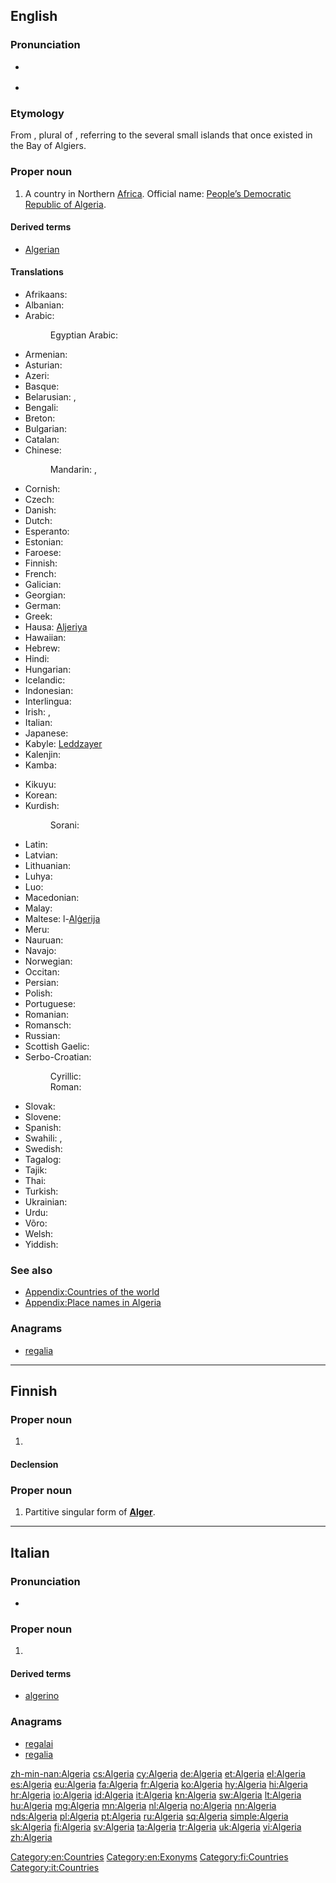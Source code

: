 ==English==
{{wikipedia}}

===Pronunciation===
* {{a|RP}} {{IPA|/ælˈdʒɪəriə/}}
* {{audio|En-us-Algeria.ogg|Audio (US)}}

===Etymology===
From {{etyl|ar}} {{term|الجزائر|tr=al-jazā’ir||the islands|lang=ar}}, plural of {{term|جزيرة|tr=jazīra||island|lang=ar}}, referring to the several small islands that once existed in the Bay of Algiers.

===Proper noun===
{{en-proper noun}}

# A country in Northern [[Africa]]. Official name: [[People’s Democratic Republic of Algeria]].

====Derived terms====
* [[Algerian]]

====Translations====
{{trans-top|country}}
* Afrikaans: {{t-|af|Algerië}}
* Albanian: {{t+|sq|Algjeria}}
* Arabic: {{t-|ar|الجزائر|p|tr=al-jazāʾir}}
*: Egyptian Arabic: {{tø|arz|الجزاير|f|tr=e'gazayer|sc=Arab}}
* Armenian: {{t-|hy|Ալժիր|tr=Alžir}}
* Asturian: {{t+|ast|Arxelia|f}}
* Azeri: {{t+|az|Əlcəzair}}
* Basque: {{t-|eu|Aljeria}}
* Belarusian: {{t-|be|Алжыр|m|tr=Alžýr}}, {{t-|be|Альжыр|m|tr=Al'žýr}} {{qualifier|Taraškevica orthography}}
* Bengali: {{t-|bn|আলজেরিয়া}}
* Breton: {{t-|br|Aljeria}}
* Bulgarian: {{t-|bg|Алжир|m|tr=Alžír}}
* Catalan: {{t+|ca|Algèria|f}}
* Chinese:
*: Mandarin: {{t-|cmn|阿爾及利亞|sc=Hani}},  {{t-|cmn|阿尔及利亚|tr=Ā'ěrjílìyà|sc=Hani}}
* Cornish: {{t-|kw|Aljeri}}
* Czech: {{t+|cs|Alžírsko|n}}
* Danish: {{t-|da|Algeriet}}
* Dutch: {{t+|nl|Algerije}}
* Esperanto: {{t-|eo|Alĝerio}}
* Estonian: {{t+|et|Alžeeria}}
* Faroese: {{t-|fo|Algeria|n}}
* Finnish: {{t+|fi|Algeria}}
* French: {{t+|fr|Algérie|f}}
* Galician: {{t+|gl|Alxeria|f}}
* Georgian: {{t-|ka|ალჟირი|sc=Geor}}
* German: {{t+|de|Algerien|n}}
* Greek: {{t+|el|Αλγερία|f|tr=Algería}}
* Hausa: [[Aljeriya]]
* Hawaiian: {{tø|haw|'Alekelia|alt=ʻAlekelia}}
* Hebrew: {{t-|he|אלג׳יריה|f|tr=Aljiriya}}
* Hindi: {{t+|hi|अल्जीरिया|tr=Aljīriyā}}
* Hungarian: {{t+|hu|Algéria}}
* Icelandic: {{t+|is|Alsír}}
* Indonesian: {{t-|id|Aljazair}}
* Interlingua: {{t-|ia|Algeria}}
* Irish: {{t-|ga|Ailgéir|f|alt=An Ailgéir}}, {{t-|ga|Daon-Phoblacht Dhaonlathach na hAilgéire|f}}
* Italian: {{t+|it|Algeria|f}}
* Japanese: {{t+|ja|アルジェリア|tr=Arujeria}}
* Kabyle: [[Leddzayer]]
* Kalenjin: {{tø|kln|Aljeria}}
* Kamba: {{tø|kam|Aljeria}}
{{trans-mid}}
* Kikuyu: {{tø|ki|Aljeria}}
* Korean: {{t+|ko|알제리|tr=Aljeri|sc=Hang}}
* Kurdish:
*: Sorani: {{t|ku|جه‌زایر|sc=ku-Arab}}
* Latin: {{t-|la|Algerium}}
* Latvian: {{t-|lv|Alžīrija}}
* Lithuanian: {{t+|lt|Alžyras}}
* Luhya: {{tø|luy|Aljeria}}
* Luo: {{tø|luo|Aljeria}}
* Macedonian: {{t+|mk|Алжир|m|tr=Álžir}}
* Malay: {{t-|ms|Algeria}}
* Maltese: l-[[Alġerija]]
* Meru: {{tø|mer|Aljeria}}
* Nauruan: {{t-|na|Algeria}}
* Navajo: {{tø|nv|Aljííya}}
* Norwegian: {{t+|no|Algerie}}
* Occitan: {{t+|oc|Argeria|f}}
* Persian: {{t+|fa|الجزایر|tr=Aljazâyer}}
* Polish: {{t+|pl|Algieria|f}}
* Portuguese: {{t+|pt|Argélia|f}}
* Romanian: {{t-|ro|Algeria|f}}
* Romansch: {{t-|rm|Algeria}}
* Russian: {{t+|ru|Алжир|m|tr=Alžír}}
* Scottish Gaelic: {{t-|gd|Algeria}}
* Serbo-Croatian:
*: Cyrillic: {{t-|sh|Алжир|m}}
*: Roman: {{t-|sh|Alžir|m}}
* Slovak: {{t-|sk|Alžírsko}}
* Slovene: {{t+|sl|Alžirija|alt=Alžírija|f}}
* Spanish: {{t+|es|Argelia|f}}
* Swahili: {{t+|sw|Aljeria}}, {{t-|sw|Ualjeri}}
* Swedish: {{t+|sv|Algeriet}}
* Tagalog: {{t-|tl|Algeria}}
* Tajik: {{t-|tg|Алҷазоир|tr=Aljazoir|sc=Cyrl}}
* Thai: {{t-|th|ประเทศแอลจีเรีย|tr=pràthàèt aenjiria}}
* Turkish: {{t+|tr|Cezayir}}
* Ukrainian: {{t+|uk|Алжир|m|tr=Alžýr}}
* Urdu: {{t-|ur|الجزائر|tr=Aljazâ’ir}}
* Võro: {{tø|vro|Alžeeriä}}
* Welsh: {{t+|cy|Algeria}}
* Yiddish: {{t-|yi|אַלזשיר|tr=Alzhir|sc=Hebr}}
{{trans-bottom}}

===See also===
* [[Appendix:Countries of the world]]
* [[Appendix:Place names in Algeria]]

===Anagrams===
* [[regalia#English|regalia]]

[[Category:en:Countries]]
[[Category:en:Exonyms]]

----

==Finnish==
{{wikipedia|lang=fi}}

===Proper noun===
{{fi-proper noun}}

# {{l|en|Algeria}}

====Declension====
{{fi-decl-kulkija|Algeri|nopl=1}}

===Proper noun===
{{head|fi|proper noun form}}

# Partitive singular form of '''[[Alger#Finnish|Alger]]'''.

[[Category:fi:Countries]]

----

==Italian==
{{wikipedia|lang=it}}

===Pronunciation===
* {{audio|It-Algeria.ogg|Audio}}

===Proper noun===
{{it-proper noun|f}}

# {{l|en|Algeria}}

====Derived terms====
* [[algerino]]

===Anagrams===
* [[regalai#Italian|regalai]]
* [[regalia#Italian|regalia]]

[[Category:it:Countries]]

[[zh-min-nan:Algeria]]
[[cs:Algeria]]
[[cy:Algeria]]
[[de:Algeria]]
[[et:Algeria]]
[[el:Algeria]]
[[es:Algeria]]
[[eu:Algeria]]
[[fa:Algeria]]
[[fr:Algeria]]
[[ko:Algeria]]
[[hy:Algeria]]
[[hi:Algeria]]
[[hr:Algeria]]
[[io:Algeria]]
[[id:Algeria]]
[[it:Algeria]]
[[kn:Algeria]]
[[sw:Algeria]]
[[lt:Algeria]]
[[hu:Algeria]]
[[mg:Algeria]]
[[mn:Algeria]]
[[nl:Algeria]]
[[no:Algeria]]
[[nn:Algeria]]
[[nds:Algeria]]
[[pl:Algeria]]
[[pt:Algeria]]
[[ru:Algeria]]
[[sq:Algeria]]
[[simple:Algeria]]
[[sk:Algeria]]
[[fi:Algeria]]
[[sv:Algeria]]
[[ta:Algeria]]
[[tr:Algeria]]
[[uk:Algeria]]
[[vi:Algeria]]
[[zh:Algeria]]